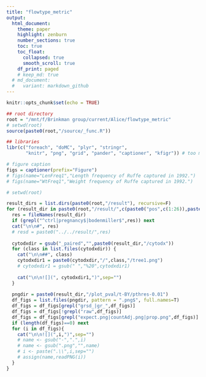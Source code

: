 ```yaml
---
title: "flowtype_metric"
output:
  html_document:
    theme: paper
    highlight: zenburn
    number_sections: true
    toc: true
    toc_float: 
      collapsed: true
      smooth_scroll: true
    df_print: paged
    # keep_md: true
  # md_document:
  #   variant: markdown_github
---
```


```r
knitr::opts_chunk$set(echo = TRUE)

## root directory
root = "/mnt/f/Brinkman group/current/Alice/flowtype_metric"
# setwd(root)
source(paste0(root,"/source/_func.R"))

## libraries
libr(c("foreach", "doMC", "plyr", "stringr",
       "knitr", "png", "grid", "pander", "captioner", "kfigr")) # too much, but will use later on

# figure caption
figs = captioner(prefix="Figure")
# figs(name="LenFreq1","Length frequency of Ruffe captured in 1992.")
# figs(name="WtFreq1","Weight frequency of Ruffe captured in 1992.")

```



```r

# setwd(root)

result_dirs = list.dirs(paste0(root,"/result"), recursive=F)
for (result_dir in paste0(root,"/result/",c(paste0("pos",c(1:26)),paste0("flowcap_6",c("","_ctrl","_pos")),"bodenmiller_paired","pregnancy_paired","genentech"))){
  res = fileNames(result_dir)
  if (grepl("^ctrl|pregnancy$|bodenmiller$",res)) next
  cat("\n\n#", res)
  # resd = paste0("../../result/",res)
  
  cytodxdir = gsub("_paired","",paste0(result_dir,"/cytodx"))
  for (class in list.files(cytodxdir)) {
    cat("\n\n##", class)
    cytodxdir1 = paste0(cytodxdir,"/",class,"/tree1.png")
    # cytodxdir1 = gsub(" ","%20",cytodxdir1)
    
    cat("\n\n![](", cytodxdir1,")",sep="")
  }
  
  pngdir = paste0(result_dir,"/plot_pval/t-BY/pthres-0.01")
  df_figs = list.files(pngdir, pattern = ".png$", full.names=T)
  df_figs = df_figs[grepl("grsd_|gr_",df_figs)]
  df_figs = df_figs[!grepl("raw",df_figs)]
  df_figs = df_figs[grepl("expect.png|countAdj.png|prop.png",df_figs)]
  if (length(df_figs)==0) next
  for (i in df_figs){  
    cat("\n\n![](",i,")",sep="")
    # name <- gsub("-",".",i)
    # name <- gsub(".png","",name)  
    # i <- paste(".\\",i,sep="")
    # assign(name,readPNG(i))
  }
}
```

